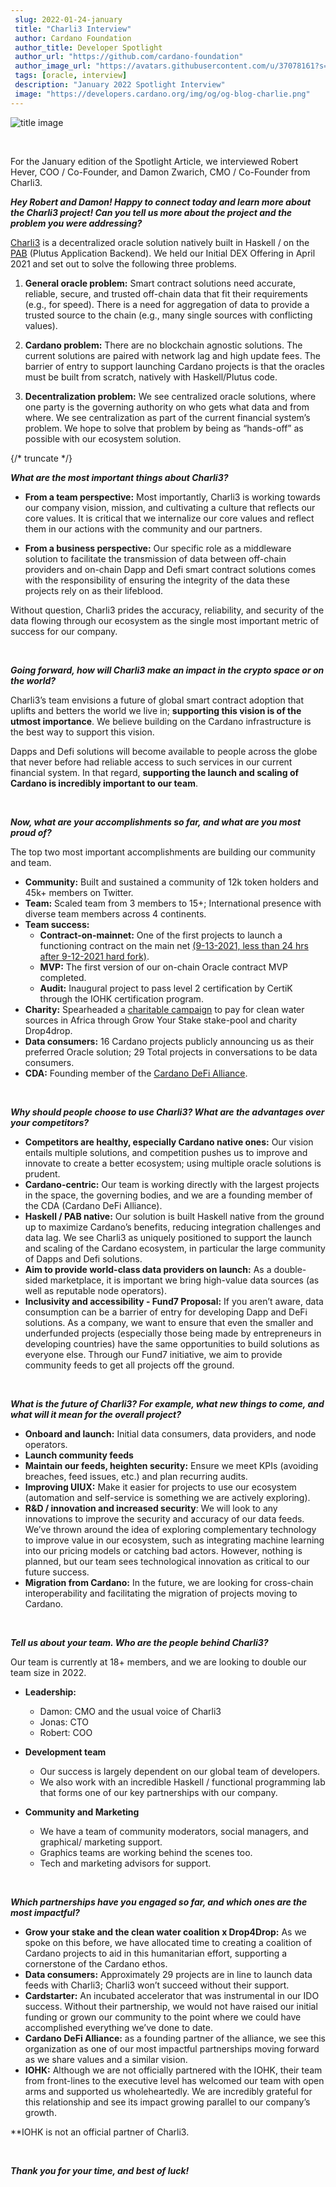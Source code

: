 ```yaml
---
 slug: 2022-01-24-january
 title: "Charli3 Interview"
 author: Cardano Foundation
 author_title: Developer Spotlight
 author_url: "https://github.com/cardano-foundation"
 author_image_url: "https://avatars.githubusercontent.com/u/37078161?s=200&v=4"
 tags: [oracle, interview]
 description: "January 2022 Spotlight Interview"
 image: "https://developers.cardano.org/img/og/og-blog-charlie.png"
---
```


 ![title image](../static/img/devblog/charli3.png)

 <br />

 For the January edition of the Spotlight Article, we interviewed Robert Hever, COO / Co-Founder, and Damon Zwarich, CMO / Co-Founder from Charli3.
 <br />

 **_Hey Robert and Damon! Happy to connect today and learn more about the Charli3 project! Can you tell us more about the project and the problem you were addressing?_**

 [Charli3](https://charli3.io/) is a decentralized oracle solution natively built in Haskell / on the [PAB](https://iohk.io/en/blog/posts/2021/10/28/plutus-application-backend-pab-supporting-dapp-development-on-cardano/) (Plutus Application Backend). We held our Initial DEX Offering in April 2021 and set out to solve the following three problems.

 1. **General oracle problem:** Smart contract solutions need accurate, reliable, secure, and trusted off-chain data that fit their requirements (e.g., for speed). There is a need for aggregation of data to provide a trusted source to the chain (e.g., many single sources with conflicting values).

 2. **Cardano problem:** There are no blockchain agnostic solutions. The current solutions are paired with network lag and high update fees. The barrier of entry to support launching Cardano projects is that the oracles must be built from scratch, natively with Haskell/Plutus code. 

 3. **Decentralization problem:** We see centralized oracle solutions, where one party is the governing authority on who gets what data and from where. We see centralization as part of the current financial system’s problem. We hope to solve that problem by being as “hands-off” as possible with our ecosystem solution.

{/* truncate */}

 **_What are the most important things about Charli3?_**

 - **From a team perspective:** Most importantly, Charli3 is working towards our company vision, mission, and cultivating a culture that reflects our core values. It is critical that we internalize our core values and reflect them in our actions with the community and our partners.

 - **From a business perspective:** Our specific role as a middleware solution to facilitate the transmission of data between off-chain providers and on-chain Dapp and Defi smart contract solutions comes with the responsibility of ensuring the integrity of the data these projects rely on as their lifeblood. 

 Without question, Charli3 prides the accuracy, reliability, and security of the data flowing through our ecosystem as the single most important metric of success for our company. 

 <br />

 **_Going forward, how will Charli3 make an impact in the crypto space or on the world?_**

 Charli3’s team envisions a future of global smart contract adoption that uplifts and betters the world we live in; **supporting this vision is of the utmost importance**. We believe building on the Cardano infrastructure is the best way to support this vision.

 Dapps and Defi solutions will become available to people across the globe that never before had reliable access to such services in our current financial system. In that regard, **supporting the launch and scaling of Cardano is incredibly important to our team**.

 <br />

 **_Now, what are your accomplishments so far, and what are you most proud of?_**

 The top two most important accomplishments are building our community and team.

 - **Community:** Built and sustained a community of 12k token holders and 45k+ members on Twitter.
 - **Team:** Scaled team from 3 members to 15+; International presence with diverse team members across 4 continents.
 - **Team success:**
     - **Contract-on-mainnet:** One of the first projects to launch a functioning contract on the main net [(9-13-2021, less than 24 hrs after 9-12-2021 hard fork)](https://cardanoscan.io/transaction/6e18eff1930b29f133599577c0e06225372ac33846cbdddcd0d0d47b224c19e1).
     - **MVP:** The first version of our on-chain Oracle contract MVP completed.
     - **Audit:** Inaugural project to pass level 2 certification by CertiK through the IOHK certification program.
 - **Charity:** Spearheaded a [charitable campaign](https://www.growyourstake.com/2021/08/02/the-right-to-clean-water/) to pay for clean water sources in Africa through Grow Your Stake stake-pool and charity Drop4drop. 
 - **Data consumers:** 16 Cardano projects publicly announcing us as their preferred Oracle solution; 29 Total projects in conversations to be data consumers.
 - **CDA:** Founding member of the [Cardano DeFi Alliance](https://www.linkedin.com/company/cardano-defi-alliance). 



 <br />

 **_Why should people choose to use Charli3? What are the advantages over your competitors?_**

 - **Competitors are healthy, especially Cardano native ones:** Our vision entails multiple solutions, and competition pushes us to improve and innovate to create a better ecosystem; using multiple oracle solutions is prudent.
 - **Cardano-centric:**  Our team is working directly with the largest projects in the space, the governing bodies, and we are a founding member of the CDA (Cardano DeFi Alliance). 
 - **Haskell / PAB native:** Our solution is built Haskell native from the ground up to maximize Cardano’s benefits, reducing integration challenges and data lag. We see Charli3 as uniquely positioned to support the launch and scaling of the Cardano ecosystem, in particular the large community of Dapps and Defi solutions. 
 - **Aim to provide world-class data providers on launch:** As a double-sided marketplace, it is important we bring high-value data sources (as well as reputable node operators).
 - **Inclusivity and accessibility - Fund7 Proposal:** If you aren’t aware, data consumption can be a barrier of entry for developing Dapp and DeFi solutions. As a company, we want to ensure that even the smaller and underfunded projects (especially those being made by entrepreneurs in developing countries) have the same opportunities to build solutions as everyone else. Through our Fund7 initiative, we aim to provide community feeds to get all projects off the ground.  


 <br />

 **_What is the future of Charli3? For example, what new things to come, and what will it mean for the overall project?_**

 - **Onboard and launch:** Initial data consumers, data providers, and node operators.
 - **Launch community feeds**
 - **Maintain our feeds, heighten security:** Ensure we meet KPIs (avoiding breaches, feed issues, etc.) and plan recurring audits.
 - **Improving UIUX:** Make it easier for projects to use our ecosystem (automation and self-service is something we are actively exploring).
 - **R&D / innovation and increased security**: We will look to any innovations to improve the security and accuracy of our data feeds. We’ve thrown around the idea of exploring complementary technology to improve value in our ecosystem, such as integrating machine learning into our pricing models or catching bad actors. However, nothing is planned, but our team sees technological innovation as critical to our future success.
 - **Migration from Cardano:** In the future, we are looking for cross-chain interoperability and facilitating the migration of projects moving to Cardano.


 <br />

 **_Tell us about your team. Who are the people behind Charli3?_**

 Our team is currently at 18+ members, and we are looking to double our team size in 2022.
 - **Leadership:**
     - Damon: CMO and the usual voice of Charli3
     - Jonas: CTO 
     - Robert: COO

 - **Development team**
     - Our success is largely dependent on our global team of developers. 
     - We also work with an incredible Haskell / functional programming lab that forms one of our key partnerships with our company.

 - **Community and Marketing**
     - We have a team of community moderators, social managers, and graphical/ marketing support. 
     - Graphics teams are working behind the scenes too.
     - Tech and marketing advisors for support.


 <br />

 **_Which partnerships have you engaged so far, and which ones are the most impactful?_**

 - **Grow your stake and the clean water coalition x Drop4Drop:** As we spoke on this before, we have allocated time to creating a coalition of Cardano projects to aid in this humanitarian effort, supporting a cornerstone of the Cardano ethos. 
 - **Data consumers:** Approximately 29 projects are in line to launch data feeds with Charli3; Charli3 won’t succeed without their support.
 - **Cardstarter:** An incubated accelerator that was instrumental in our IDO success. Without their partnership, we would not have raised our initial funding or grown our community to the point where we could have accomplished everything we’ve done to date.
 - **Cardano DeFi Alliance:** as a founding partner of the alliance, we see this organization as one of our most impactful partnerships moving forward as we share values and a similar vision.
 - **IOHK:** Although we are not officially partnered with the IOHK, their team from front-lines to the executive level has welcomed our team with open arms and supported us wholeheartedly. We are incredibly grateful for this relationship and see its impact growing parallel to our company’s growth.

 **IOHK is not an official partner of Charli3.


 <br />

 **_Thank you for your time, and best of luck!_**

 <br />
